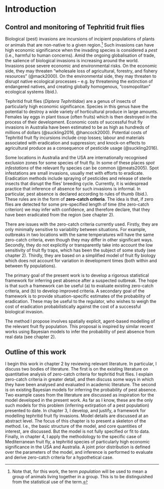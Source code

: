 # Introduction

## Control and monitoring of Tephritid fruit flies

Biological (pest) invasions are incursions of incipient populations of plants or animals that are non-native to a given region.^[Note that, for this work, the term *population* will be used to mean a group of animals living together in a group. This is to be distinguished from the statistical use of the term.] Such invasions can have high economic significance when the invading species is considered a *pest* (i.e., harmful to human concerns). Amid the ongoing globalisation of trade, the salience of biological invasions is increasing around the world. Invasions pose severe economic and environmental risks. On the economic side, they may threaten "wholesale loss of agricultural, forestry, and fishery resources" (@mack2000). On the environmental side, they may threaten to disrupt native ecological processes -- e.g. by threatening the extinction of endangered natives, and creating globally homogenous, "cosmopolitan" ecological systems (Ibid.).

Tephritid fruit flies (*Diptera Tephritidae*) are a genus of insects of particularly high economic significance. Species in this genus have the potential to destroy a wide variety of horticultural produce in large amounts. Females lay eggs in plant tissue (often fruits) which is then destroyed in the process of their development. Economic costs of successful fruit fly invasions in Australia have been estimated to be as high as hundreds of millions of dollars (@suckling2016, @hancock2000). Potential costs of Tephritid fruit fly incursions include crop losses; labour and materials associated with eradication and suppression; and knock-on effects to agricultural produce as a consequence of pesticide usage (@suckling2016).

Some locations in Australia and the USA are internationally recognised exclusion zones for some species of fruit fly. In some of these places *spot infestations* of the relevant fly species can be common (@meats2005). Spot infestations are small invasions, usually met with efforts to eradicate. Eradication methods include spraying of pesticides and release of sterile insects that disrupt the flies' breeding cycle. Currently, it is widespread practice that inference of absence for such invasions is informal. In particular, pest absence is declared according to rules of thumb (Ibid.). These rules are in the form of **zero-catch criteria**. The idea is that, if zero flies are detected for some pre-specified length of time (the zero-catch criterion) we may infer with confidence, and therefore declare, that they have been eradicated from the region (see chapter 2). 

There are issues with the zero-catch criteria currently used. Firstly, they are only minimally sensitive to variability between situations. For example, outbreaks in two locations with the same temperatures will have the same zero-catch criteria, even though they may differ in other significant ways. Secondly, they do not explicitly or transparently take into account the low sensitivity of fruit fly traps, which has been the subject of some study (see chapter 2). Thirdly, they are based on a simplified model of fruit fly biology which does not account for variation in development times (both within and between fly populations).

The primary goal of the present work is to develop a rigorous statistical framework for inferring pest absence after a suspected outbreak. The hope is that such a framework can be useful (a) to evaluate existing zero-catch criteria, and (b) to develop improved criteria. A secondary goal of the framework is to provide situation-specific estimates of the probability of eradication. These may be useful to the regulator, who wishes to weigh the cost of eradication probabilistically against the cost of a successful biological invasion.

The method I propose involves spatially explicit, agent-based modelling of the relevant fruit fly population. This proposal is inspired by similar recent works using Bayesian models to infer the probability of pest absence from real data (see chapter 2).

## Outline of this work

I begin this work in chapter 2 by reviewing relevant literature. In particular, I discuss two bodies of literature. The first is on the existing literature on quantitative analysis of zero-catch criteria for tephritid fruit flies. I explain zero-catch criteria in greater detail, and then discuss some ways in which they have been analysed and evaluated in academic literature. The second is on existing Bayesian models for inferring the probability of pest absence. Two example cases from the literature are discussed as inspiration for the model developed in the present work. As far as I know, these are the only such models for this problem (inferring extirpation of a pest population) presented to date. In chapter 3, I develop, and justify, a framework for modelling tephritid fruit fly invasions. Model details are discussed at an abstract level. The focus of this chapter is to present a skeleton of the method. I.e., the basic structure of the model, and core quantities of interest, are discussed. But the model is not fully specified or fit to data. Finally, in chapter 4, I apply the methodology to the specific case of Mediterranean fruit fly, a tephritid species of particularly high economic significance in the USA and Australia. A joint prior distribution is defined over the parameters of the model, and inference is performed to evaluate and derive zero-catch criteria for a hypothetical case. 